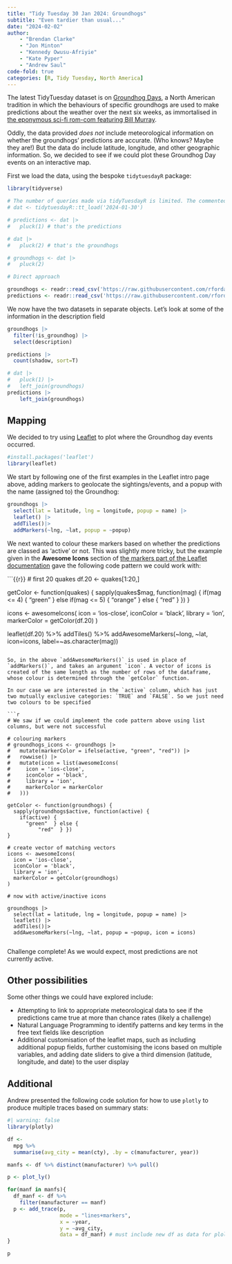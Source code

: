 ```yaml
---
title: "Tidy Tuesday 30 Jan 2024: Groundhogs"
subtitle: "Even tardier than usual..."
date: "2024-02-02"
author: 
    - "Brendan Clarke"
    - "Jon Minton"
    - "Kennedy Owusu-Afriyie"
    - "Kate Pyper"
    - "Andrew Saul"
code-fold: true
categories: [R, Tidy Tuesday, North America]
---
```


The latest TidyTuesday dataset is on [Groundhog Days](https://github.com/rfordatascience/tidytuesday/blob/master/data/2024/2024-01-30/readme.md), a North American tradition in which the behaviours of specific groundhogs are used to make predictions about the weather over the next six weeks, as immortalised in [the eponymous sci-fi rom-com featuring Bill Murray](https://en.wikipedia.org/wiki/Groundhog_Day_(film)). 

Oddly, the data provided *does not* include meteorological information on whether the groundhogs' predictions are accurate. (Who knows? Maybe they are!) But the data do include latitude, longitude, and other geographic information. So, we decided to see if we could plot these Groundhog Day events on an interactive map. 

First we load the data, using the bespoke `tidytuesdayR` package:

```r
library(tidyverse)

# The number of queries made via tidyTuesdayR is limited. The commented code below shows how to extract the TidyTuesday data using the tidytuesdayR package. Instead I'll link directly:
# dat <- tidytuesdayR::tt_load('2024-01-30')
```

```r

# predictions <- dat |>
#   pluck(1) # that's the predictions
```

```r
# dat |>
#   pluck(2) # that's the groundhogs
```

```r
# groundhogs <- dat |>
#   pluck(2) 

# Direct approach 

groundhogs <- readr::read_csv('https://raw.githubusercontent.com/rfordatascience/tidytuesday/master/data/2024/2024-01-30/groundhogs.csv')
predictions <- readr::read_csv('https://raw.githubusercontent.com/rfordatascience/tidytuesday/master/data/2024/2024-01-30/predictions.csv')
```

We now have the two datasets in separate objects. Let's look at some of the information in the description field

```r
groundhogs |>
  filter(!is_groundhog) |>
  select(description)
```

```r
predictions |>
  count(shadow, sort=T)
```

```r
# dat |>
#   pluck(1) |>
#   left_join(groundhogs) 
predictions |> 
    left_join(groundhogs)
```

## Mapping 
We decided to try using [Leaflet](https://rstudio.github.io/leaflet/) to plot where the Groundhog day events occurred. 


```r
#install.packages('leaflet')
library(leaflet)

```

We start by following one of the first examples in the Leaflet intro page above, adding markers to geolocate the sightings/events, and a popup with the name (assigned to) the Groundhog:


```r
groundhogs |>
  select(lat = latitude, lng = longitude, popup = name) |>
  leaflet() |>
  addTiles()|>
  addMarkers(~lng, ~lat, popup = ~popup)
```

We next wanted to colour these markers based on whether the predictions are classed as 'active' or not. This was slightly more tricky, but the example given in the **Awesome Icons** section of [the markers part of the Leaflet documentation](https://rstudio.github.io/leaflet/markers.html) gave the following code pattern we could work with: 

```{{r}}
# first 20 quakes
df.20 <- quakes[1:20,]

getColor <- function(quakes) {
  sapply(quakes$mag, function(mag) {
  if(mag <= 4) {
    "green"
  } else if(mag <= 5) {
    "orange"
  } else {
    "red"
  } })
}

icons <- awesomeIcons(
  icon = 'ios-close',
  iconColor = 'black',
  library = 'ion',
  markerColor = getColor(df.20)
)

leaflet(df.20) %>% addTiles() %>%
  addAwesomeMarkers(~long, ~lat, icon=icons, label=~as.character(mag))

```

So, in the above `addAwesomeMarkers()` is used in place of `addMarkers()`, and takes an argument `icon`. A vector of icons is created of the same length as the number of rows of the dataframe, whose colour is determined through the `getColor` function. 

In our case we are interested in the `active` column, which has just two mutually exclusive categories: `TRUE` and `FALSE`. So we just need two colours to be specified 

```r

# We saw if we could implement the code pattern above using list columns, but were not successful

# colouring markers
# groundhogs_icons <- groundhogs |>
#   mutate(markerColor = ifelse(active, "green", "red")) |>
#   rowwise() |>
#   mutate(icon = list(awesomeIcons(
#     icon = 'ios-close',
#     iconColor = 'black',
#     library = 'ion',
#     markerColor = markerColor
#   )))

getColor <- function(groundhogs) {
  sapply(groundhogs$active, function(active) {
    if(active) {
      "green"  } else {
          "red"  } })
}

# create vector of matching vectors
icons <- awesomeIcons(
  icon = 'ios-close',
  iconColor = 'black',
  library = 'ion',
  markerColor = getColor(groundhogs)
)

# now with active/inactive icons

groundhogs |>
  select(lat = latitude, lng = longitude, popup = name) |>
  leaflet() |>
  addTiles()|>
  addAwesomeMarkers(~lng, ~lat, popup = ~popup, icon = icons)


```


Challenge complete! As we would expect, most predictions are not currently active.

## Other possibilities

Some other things we could have explored include:

- Attempting to link to appropriate meteorological data to see if the predictions came true at more than chance rates (likely a challenge)
- Natural Language Programming to identify patterns and key terms in the free text fields like description
- Additional customisation of the leaflet maps, such as including additional popup fields, further customising the icons based on multiple variables, and adding date sliders to give a third dimension (latitude, longitude, and date) to the user display

## Additional 

Andrew presented the following code solution for how to use `plotly` to produce multiple traces based on summary stats:


```r
#| warning: false
library(plotly)

df <- 
  mpg %>% 
  summarise(avg_city = mean(cty), .by = c(manufacturer, year))

manfs <- df %>% distinct(manufacturer) %>% pull()

p <- plot_ly()

for(manf in manfs){
  df_manf <- df %>% 
    filter(manufacturer == manf)
  p <- add_trace(p,
                 mode = "lines+markers",
                 x = ~year,
                 y = ~avg_city,
                 data = df_manf) # must include new df as data for plolty layer
}

p


```
